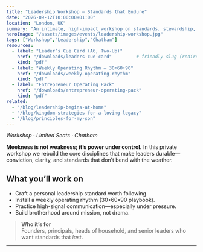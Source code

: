 ```yaml
---
title: "Leadership Workshop — Standards that Endure"
date: "2026-09-12T10:00:00+01:00"
location: "London, UK"
summary: "An intimate, high-impact workshop on standards, stewardship, and decision-making for leaders who build beyond their lifetime."
heroImage: "/assets/images/events/leadership-workshop.jpg"
tags: ["Workshop","Leadership","Chatham"]
resources:
  - label: "Leader’s Cue Card (A6, Two-Up)"
    href: "/downloads/leaders-cue-card"         # friendly slug (redirect → .pdf)
    kind: "pdf"
  - label: "Weekly Operating Rhythm — 30•60•90"
    href: "/downloads/weekly-operating-rhythm"
    kind: "pdf"
  - label: "Entrepreneur Operating Pack"
    href: "/downloads/entrepreneur-operating-pack"
    kind: "pdf"
related:
  - "/blog/leadership-begins-at-home"
  - "/blog/kingdom-strategies-for-a-loving-legacy"
  - "/blog/principles-for-my-son"
---
```


_Workshop · Limited Seats · Chatham_

**Meekness is not weakness; it’s power under control.** In this private workshop we rebuild the core disciplines that make leaders durable—conviction, clarity, and standards that don’t bend with the weather.

## What you’ll work on
- Craft a personal leadership standard worth following.
- Install a weekly operating rhythm (30•60•90 playbook).
- Practice high-signal communication—especially under pressure.
- Build brotherhood around mission, not drama.

> **Who it’s for**  
> Founders, principals, heads of household, and senior leaders who want standards that _last_.

---

